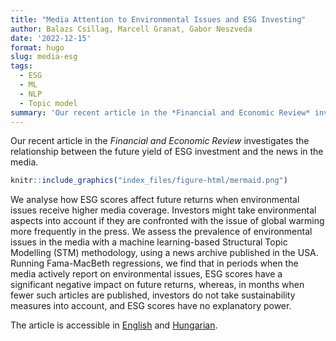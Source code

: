 ```yaml
---
title: "Media Attention to Environmental Issues and ESG Investing"
author: Balazs Csillag, Marcell Granat, Gabor Neszveda
date: '2022-12-15'
format: hugo
slug: media-esg
tags: 
  - ESG
  - ML
  - NLP
  - Topic model
summary: 'Our recent article in the *Financial and Economic Review* investigates the relationship between the future return of ESG investment and the news in the media.'
---
```



Our recent article in the *Financial and Economic Review* investigates the relationship between the future yield of ESG investment and the news in the media.

```r
knitr::include_graphics("index_files/figure-html/mermaid.png")
```

We analyse how ESG scores affect future returns when environmental issues receive higher media coverage. Investors might take environmental aspects into account if they are confronted with the issue of global warming more frequently in the press. We assess the prevalence of environmental issues in the media with a machine learning-based Structural Topic Modelling (STM) methodology, using a news archive published in the USA. Running Fama-MacBeth regressions, we find that in periods when the media actively report on environmental issues, ESG scores have a significant negative impact on future returns, whereas, in months when fewer such articles are published, investors do not take sustainability measures into account, and ESG scores have no explanatory power.

The article is accessible in [English](https://en-hitelintezetiszemle.mnb.hu/letoltes/fer-21-4-st5-csillag-granat-neszveda.pdf) and [Hungarian](https://hitelintezetiszemle.mnb.hu/letoltes/hsz-21-4-t5-csillag-granat-neszveda.pdf).

